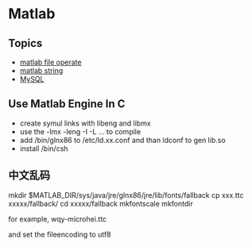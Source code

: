 = Matlab =

== Topics ==
* [[matlab file operate]]
* [[matlab string]]
* [[MySQL]]

== Use Matlab Engine In C ==
* create symul links with libeng and libmx
* use the -lmx -leng -I -L ... to compile
* add /bin/glnx86 to /etc/ld.xx.conf and than ldconf to gen lib.so
* install /bin/csh

== 中文乱码 ==
mkdir $MATLAB_DIR/sys/java/jre/glnx86/jre/lib/fonts/fallback
cp xxx.ttc xxxxx/fallback/
cd xxxxx/fallback
mkfontscale
mkfontdir

for example, wqy-microhei.ttc

and set the fileencoding to utf8
